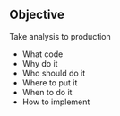 ## Objective
Take analysis to production

 - What code
 - Why do it
 - Who should do it
 - Where to put it
 - When to do it
 - How to implement